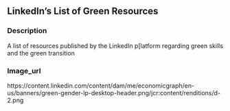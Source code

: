 ## LinkedIn's List of Green Resources
### Description

A list of resources published by the LinkedIn p[latform regarding green skills and the green transition

### Image_url

https://content.linkedin.com/content/dam/me/economicgraph/en-us/banners/green-gender-lp-desktop-header.png/jcr:content/renditions/d-2.png

